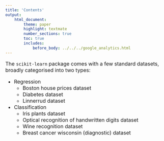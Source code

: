```yaml
---
title: 'Contents'
output:
    html_document:
        theme: paper
        highlight: textmate
        number_sections: true
        toc: true
        includes:
            before_body: ../../../google_analytics.html
---
```


<font size="3">

<!-- [⇦ Back](../../../python.html) -->

The `scikit-learn` package comes with a few standard datasets, broadly categorised into
two types:

- Regression
    + Boston house prices dataset
    + Diabetes dataset
    + Linnerrud dataset
- Classification
    - Iris plants dataset
    - Optical recognition of handwritten digits dataset
    - Wine recognition dataset
    - Breast cancer wisconsin (diagnostic) dataset

<!-- [⇦ Back](../../../python.html) -->

</font>
